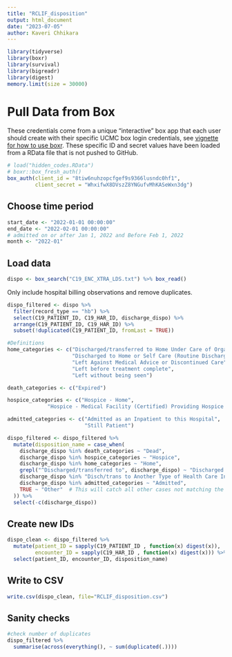 ```yaml
---
title: "RCLIF_disposition"
output: html_document
date: "2023-07-05"
author: Kaveri Chhikara
---
```


```r
library(tidyverse)
library(boxr)
library(survival)
library(bigreadr)
library(digest)
memory.limit(size = 30000)
```

# Pull Data from Box

These credentials come from a unique "interactive" box app that each user should create with their specific UCMC box login credentials, see [ vignette for how to use boxr](https://cran.r-project.org/web/packages/boxr/vignettes/boxr.html). These
specific ID and secret values have been loaded from a RData file that is not pushed
to GitHub.
```r
# load("hidden_codes.RData")
# boxr::box_fresh_auth()
box_auth(client_id = "8tiw6nuhzopcfgef9s9366lusndc0hf1", 
         client_secret = "WhxifwX8DVszZ8YNGufvMhKASeWxn3dg")
```

## Choose time period

```r
start_date <- "2022-01-01 00:00:00"
end_date <- "2022-02-01 00:00:00"
# admitted on or after Jan 1, 2022 and Before Feb 1, 2022
month <- "2022-01"
```

## Load data

```r
dispo <- box_search("C19_ENC_XTRA_LDS.txt") %>% box_read()
```


Only include hospital billing observations and remove duplicates. 
```r
dispo_filtered <- dispo %>% 
  filter(record_type == "hb") %>% 
  select(C19_PATIENT_ID, C19_HAR_ID, discharge_dispo) %>% 
  arrange(C19_PATIENT_ID, C19_HAR_ID) %>% 
  subset(!duplicated(C19_PATIENT_ID, fromLast = TRUE))
```


```r
#Definitions
home_categories <- c("Discharged/transferred to Home Under Care of Organized Home Health Service Org",
                     "Discharged to Home or Self Care (Routine Discharge)",
                     "Left Against Medical Advice or Discontinued Care",
                     "Left before treatment complete",
                     "Left without being seen")

death_categories <- c("Expired")

hospice_categories <- c("Hospice - Home",
             "Hospice - Medical Facility (Certified) Providing Hospice Level of Care")

admitted_categories <- c("Admitted as an Inpatient to this Hospital",
                         "Still Patient")
```

```r
dispo_filtered <- dispo_filtered %>% 
  mutate(disposition_name = case_when(
    discharge_dispo %in% death_categories ~ "Dead",
    discharge_dispo %in% hospice_categories ~ "Hospice",
    discharge_dispo %in% home_categories ~ "Home",
    grepl("^Discharged/transferred to", discharge_dispo) ~ "Discharged to another facility",
    discharge_dispo %in% "Disch/trans to Another Type of Health Care Inst not Defined Elsewhere in this List" ~ "Discharged to another facility",
    discharge_dispo %in% admitted_categories ~ "Admitted",
    TRUE ~ "Other"  # This will catch all other cases not matching the above conditions. This includes missing values, and Error on Registrations
  )) %>% 
  select(-c(discharge_dispo))
```

## Create new IDs
```r
dispo_clean <- dispo_filtered %>% 
  mutate(patient_ID = sapply(C19_PATIENT_ID , function(x) digest(x)),
         encounter_ID = sapply(C19_HAR_ID , function(x) digest(x))) %>% 
  select(patient_ID, encounter_ID, disposition_name)
```

## Write to CSV

```r
write.csv(dispo_clean, file="RCLIF_disposition.csv")
```

## Sanity checks

```r
#check number of duplicates
dispo_filtered %>%
  summarise(across(everything(), ~ sum(duplicated(.))))
```

